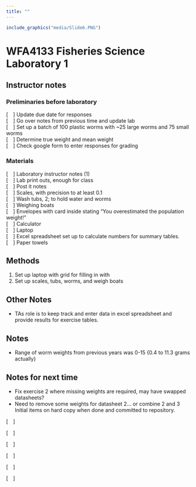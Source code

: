 ```yaml
---
title: ""
---
```

```r
include_graphics("media/Slide6.PNG")
```
<!--
library(knitr)
rmarkdown::render_site("Laboratory-01-Notes.Rmd")# build webpage
# COPY FILES TO DOCS FOR GITHUB.IO
system(paste("xcopy", 
    '"C:/Users/mcolvin/Documents/Teaching/WFA4133-Fisheries-Science/Course-Materials/_site"', 
    '"C:/Users/mcolvin/Documents/Teaching/WFA4133-Fisheries-Science/Docs"',
    "/E /C /H /R /K /O /Y")) 
  q(save="no")   

-->

# WFA4133 Fisheries Science Laboratory 1

## Instructor notes

### Preliminaries before laboratory

[&emsp;] Update due date for responses  
[&emsp;] Go over notes from previous time and update lab  
[&emsp;] Set up a batch of 100 plastic worms with ~25 large worms and 75 small worms  
[&emsp;] Determine true weight and mean weight  
[&emsp;] Check google form to enter responses for grading   

### Materials
[&emsp;] Laboratory instructor notes (1)  
[&emsp;] Lab print outs, enough for class  
[&emsp;] Post it notes  
[&emsp;] Scales, with precision to at least 0.1    
[&emsp;] Wash tubs, 2; to hold water and worms  
[&emsp;] Weighing boats  
[&emsp;] Envelopes with card inside stating "You overestimated the population weight!"  
[&emsp;] Calculator  
[&emsp;] Laptop    
[&emsp;] Excel spreadsheet set up to calculate numbers for summary tables.  
[&emsp;] Paper towels  


## Methods

1. Set up laptop with grid for filling in with 
2. Set up scales, tubs, worms, and weigh boats  


## Other Notes

* TAs role is to keep track and enter data in excel spreadsheet and provide results for exercise tables.  


## Notes

* Range of worm weights from previous years was 0-15
 {0.4 to 11.3 grams actually}

## Notes for next time

* Fix exercise 2 where missing weights are required, may have swapped datasheets?
* Need to remove some weights for datasheet 2... or combine 2 and 3
Initial items on hard copy when done and committed to repository.

[&emsp;]  

[&emsp;]  

[&emsp;]  

[&emsp;]  

[&emsp;]  

[&emsp;]  


